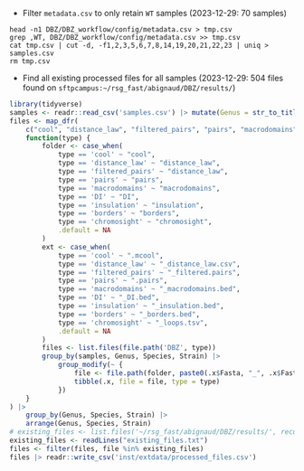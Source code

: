 - Filter `metadata.csv` to only retain `WT` samples (2023-12-29: 70 samples)

```shell
head -n1 DBZ/DBZ_workflow/config/metadata.csv > tmp.csv
grep ,WT, DBZ/DBZ_workflow/config/metadata.csv >> tmp.csv
cat tmp.csv | cut -d, -f1,2,3,5,6,7,8,14,19,20,21,22,23 | uniq > samples.csv
rm tmp.csv
```

- Find all existing processed files for all samples (2023-12-29: 504 files found on `sftpcampus:~/rsg_fast/abignaud/DBZ/results/`)

```r
library(tidyverse)
samples <- readr::read_csv('samples.csv') |> mutate(Genus = str_to_title(Genus)) 
files <- map_dfr(
    c("cool", "distance_law", "filtered_pairs", "pairs", "macrodomains", "DI", "insulation", "borders", "chromosight"),
    function(type) {
        folder <- case_when(
            type == 'cool' ~ "cool", 
            type == 'distance_law' ~ "distance_law", 
            type == 'filtered_pairs' ~ "distance_law", 
            type == 'pairs' ~ "pairs", 
            type == 'macrodomains' ~ "macrodomains", 
            type == 'DI' ~ "DI", 
            type == 'insulation' ~ "insulation", 
            type == 'borders' ~ "borders", 
            type == 'chromosight' ~ "chromosight", 
            .default = NA
        )
        ext <- case_when(
            type == 'cool' ~ ".mcool", 
            type == 'distance_law' ~ "_distance_law.csv", 
            type == 'filtered_pairs' ~ "_filtered.pairs", 
            type == 'pairs' ~ ".pairs", 
            type == 'macrodomains' ~ "_macrodomains.bed", 
            type == 'DI' ~ "_DI.bed", 
            type == 'insulation' ~ "_insulation.bed", 
            type == 'borders' ~ "_borders.bed", 
            type == 'chromosight' ~ "_loops.tsv", 
            .default = NA
        )
        files <- list.files(file.path('DBZ', type))
        group_by(samples, Genus, Species, Strain) |> 
            group_modify(~ {
                file <- file.path(folder, paste0(.x$Fasta, "_", .x$Fastq, ext))
                tibble(.x, file = file, type = type)
            })
    }
) |> 
    group_by(Genus, Species, Strain) |> 
    arrange(Genus, Species, Strain)
# existing_files <- list.files('~/rsg_fast/abignaud/DBZ/results/', recursive = TRUE) ## on sftpcampus
existing_files <- readLines("existing_files.txt")
files <- filter(files, file %in% existing_files)
files |> readr::write_csv('inst/extdata/processed_files.csv')
```
